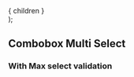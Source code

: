 
<Meta title="Visual Testing/Combobox Multi Select"/>

  <div
    data-qa="custom-container"
    style={{
      marginBottom: '35rem',
    }}
  >
    { children }
  </div>
);

## Combobox Multi Select

<CustomContainer>
  <Story id="visual-testing-combobox-multi-select--default"/>
</CustomContainer>

### With Max select validation

<CustomContainer>
  <Story id="visual-testing-combobox-multi-select--with-max-select-validation"/>
</CustomContainer>
